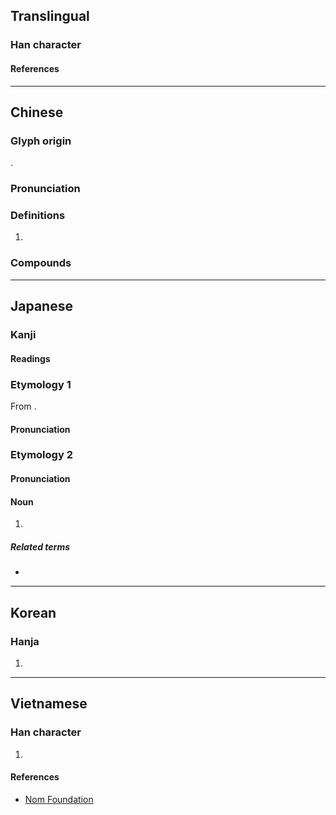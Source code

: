 {{character info/new}}
==Translingual==

===Han character===
{{Han char|rn=75|rad=木|as=10|sn=14|four=41911|canj=DSLY|ids=⿰木匪}}

====References====
{{Han ref|kx=0544.020|dkj=15258|dj=0931.210|hdz=21260.010|uh=69A7}}

----

==Chinese==
{{zh-forms}}
{{zh-wp}}
{{zh-wp|zh:榧樹|en:Torreya grandis}}

===Glyph origin===
{{Han etym}}
{{Han compound|木|匪|c1=s|c2=p|t1=wood; tree|ls=psc}}.

===Pronunciation===
{{zh-pron
|m=fěi
|c=fei2
|mc=y
|oc=y
|ma=
|cat=pn
}}

===Definitions===
{{zh-hanzi}}

# {{vern|Chinese nutmeg yew}} {{gloss|''[[Torreya grandis]]''}}
#: {{zh-syn|中國榧|香榧|野杉}}

===Compounds===
{{zh-der|榧子|榧實|粗榧|油榧|香榧|玉榧|中國榧|榧樹屬}}

----

==Japanese==
{{wp|lang=ja}}

===Kanji===
{{ja-kanji|grade=|rs=木10}}

====Readings====
{{ja-readings
|on=ひ
|kun=かや
}}

===Etymology 1===
{{ja-kanjitab|ひ|yomi=o}}
From {{der|ja|ltc|sort=ひ|-}} {{ltc-l|榧|[[nutmeg yew]]}}.

====Pronunciation====
{{ja-pron|yomi=o|ひ}}

===Etymology 2===
{{wp|カヤ|lang=ja}}
{{ja-kanjitab|かや|yomi=k}}

====Pronunciation====
{{ja-pron|yomi=k|かや}}

====Noun====
{{ja-noun|かや}}

# {{vern|Japanese nutmeg yew}} {{gloss|''[[Torreya nucifera]]''}}

=====Related terms=====
* {{ja-l|カヤ}}

----

==Korean==

===Hanja===
{{ko-hanja|비}}

# {{rfdef|ko|sort=木10}}

----

==Vietnamese==

===Han character===
{{vi-readings|rs=木10|reading=phỉ}}

# {{rfdef|vi|sort=木10}}

====References====
* [http://nomfoundation.org/common/nom_details.php?codepoint=69a7 Nom Foundation]